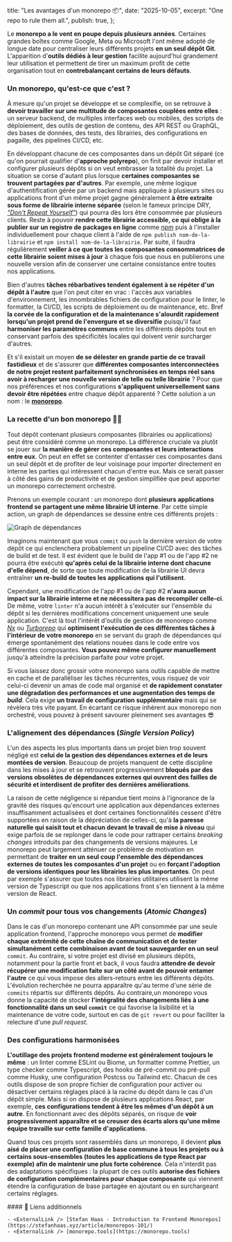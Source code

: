 
  title: "Les avantages d'un monorepo 📦",
  date: "2025-10-05",
  excerpt: "One repo to rule them all.",
  publish: true,
};

Le **monorepo a le vent en poupe depuis plusieurs années**. Certaines grandes boîtes comme Google, Meta ou Microsoft l'ont même adopté de longue date pour centraliser leurs différents projets **en un seul dépôt Git**. L'apparition d'**outils dédiés à leur gestion** facilite aujourd'hui grandement leur utilisation et permettent de tirer un maximum profit de cette organisation tout en **contrebalançant certains de leurs défauts**.

### Un monorepo, qu'est-ce que c'est ?

À mesure qu'un projet se développe et se complexifie, on se retrouve à **devoir travailler sur une multitude de composantes couplées entre elles** : un serveur backend, de multiples interfaces web ou mobiles, des scripts de déploiement, des outils de gestion de contenu, des API REST ou GraphQL, des bases de données, des tests, des librairies, des configurations en pagaille, des pipelines CI/CD, etc. 

En développant chacune de ces composantes dans un dépôt Git séparé (ce qu'on pourrait qualifier d'**approche polyrepo**), on finit par devoir installer et configurer plusieurs dépôts si on veut embrasser la totalité du projet. La situation se corse d'autant plus lorsque **certaines composantes se trouvent partagées par d'autres**. Par exemple, une même logique d'authentification gérée par un backend mais appliquée à plusieurs sites ou applications front d'un même projet gagne généralement **à être extraite sous forme de librairie interne séparée** (selon le fameux principe DRY, [_"Don't Repeat Yourself"_](https://en.wikipedia.org/wiki/Don%27t_repeat_yourself)) qui pourra dès lors être consommée par plusieurs clients. Reste à pouvoir **rendre cette librairie accessible, ce qui oblige à la publier sur un registre de packages en ligne** comme [_npm_](https://www.npmjs.com) puis à l'installer individuellement pour chaque client à l'aide de `npm publish nom-de-la-librairie` et `npm install nom-de-la-librairie`. Par suite, il faudra régulièrement **veiller à ce que toutes les composantes consommatrices de cette librairie soient mises à jour** à chaque fois que nous en publierons une nouvelle version afin de conserver une certaine consistance entre toutes nos applications.

Bien d'autres **tâches rébarbatives tendent également à se répéter d'un dépôt à l'autre** que l'on peut citer en vrac : l'accès aux variables d'environnement, les innombrables fichiers de configuration pour le linter, le formatter, la CI/CD, les scripts de déploiement ou de maintenance, etc. Bref **la corvée de la configuration et de la maintenance s'alourdit rapidement lorsqu'un projet prend de l'envergure et se diversifie** puisqu'il faut **harmoniser les paramètres communs** entre les différents dépôts tout en conservant parfois des spécificités locales qui doivent venir surcharger d'autres.

Et s'il existait un moyen **de se délester en grande partie de ce travail fastidieux** et de s'assurer que **différentes composantes interconnectées de notre projet restent parfaitement synchronisées en temps réel sans avoir à recharger une nouvelle version de telle ou telle librairie** ? Pour que nos préférences et nos configurations **s'appliquent universellement sans devoir être répétées** entre chaque dépôt apparenté ? Cette solution a un nom : le <u>**monorepo**</u>.

### La recette d'un bon monorepo 🧑‍🍳

Tout dépôt contenant plusieurs composantes (librairies ou applications) peut être considéré comme un monorepo. La différence cruciale va plutôt se jouer sur **la manière de gérer ces composantes et leurs interactions entre eux**. On peut en effet se contenter d'entasser ces composantes dans un seul dépôt et de profiter de leur voisinage pour importer directement en interne les parties qui intéressent chacun d'entre eux. Mais ce serait passer à côté des gains de productivité et de gestion simplifiée que peut apporter un monorepo correctement orchestré.

Prenons un exemple courant : un monorepo dont **plusieurs applications frontend se partagent une même librairie UI interne**. Par cette simple action, un graph de dépendances se dessine entre ces différents projets :

<Image src={DependencyGraph} alt="Graph de dépendances" className="w-[80%] mx-auto" />

Imaginons maintenant que vous `commit` ou `push` la dernière version de votre dépôt ce qui enclenchera probablement un pipeline CI/CD avec des tâches de build et de test. Il est évident que le build de l'app #1 ou de l'app #2 ne pourra être exécuté **qu'après celui de la librairie interne dont chacune d'elle dépend**, de sorte que toute modification de la librairie UI devra entraîner **un re-build de toutes les applications qui l'utilisent**. 

Cependant, une modification de l'app #1 ou de l'app #2 **n'aura aucun impact sur la librairie interne et ne nécessitera pas de recompiler celle-ci**. De même, votre `linter` n'a aucun intérêt à s'exécuter sur l'ensemble du dépôt si les dernières modifications concernent uniquement une seule application. C'est là tout l'intérêt d'outils de gestion de monorepo comme [_Nx_](https://nx.dev) ou [_Turborepo_](https://turbo.build) qui **optimisent l'exécution de ces différentes tâches à l'intérieur de votre monorepo** en se servant du graph de dépendances qui émerge spontanément des relations nouées dans le code entre vos différentes composantes. **Vous pouvez même configurer manuellement** jusqu'à atteindre la précision parfaite pour votre projet.

Si vous laissez donc grossir votre monorepo sans outils capable de mettre en cache et de paralléliser les tâches récurrentes, vous risquez de voir celui-ci devenir un amas de code mal organisé et **de rapidement constater une dégradation des performances et une augmentation des temps de _build_**. Cela exige **un travail de configuration supplémentaire** mais qui se révèlera très vite payant. En écartant ce risque inhérent aux monorepo non orchestré, vous pouvez à présent savourer pleinement ses avantages 😎 

### L'alignement des dépendances (_Single Version Policy_)

L'un des aspects les plus importants dans un projet bien trop souvent négligé est **celui de la gestion des dépendances externes et de leurs montées de version**. Beaucoup de projets manquent de cette discipline dans les mises à jour et se retrouvent progressivement **bloqués par des versions obsolètes de dépendances externes qui ouvrent des failles de sécurité et interdisent de profiter des dernières améliorations**. 

La raison de cette négligence si répandue tient moins à l'ignorance de la gravité des risques qu'encourt une application aux dépendances externes insuffisamment actualisées et dont certaines fonctionnalités cessent d'être supportées en raison de la dépréciation de celles-ci, qu'à **la paresse naturelle qui saisit tout et chacun devant le travail de mise à niveau** qui exige parfois de se replonger dans le code pour rattraper certains _breaking changes_ introduits par des changements de versions majeures. Le monorepo peut largement atténuer ce problème de motivation en permettant de **traiter en un seul coup l'ensemble des dépendances externes de toutes les composantes d'un projet** ou en **forçant l'adoption de versions identiques pour les librairies les plus importantes**. On peut par exemple s'assurer que toutes nos librairies utilitaires utilisent la même version de Typescript ou que nos applications front s'en tiennent à la même version de React.

### Un _commit_ pour tous vos changements (_Atomic Changes_)

Dans le cas d'un monorepo contenant une API consommée par une seule application frontend, l'approche monorepo vous permet de **modifier chaque extrémité de cette chaîne de communication et de tester simultanément cette combinaison avant de tout sauvegarder en un seul** `commit`. Au contraire, si votre projet est divisé en plusieurs dépôts, notamment pour la partie front et back, il vous faudra **attendre de devoir récupérer une modification faite sur un côté avant de pouvoir entamer l'autre** ce qui vous impose des allers-retours entre les différents dépôts. L'évolution recherchée ne pourra apparaître qu'au terme d'une série de `commits` répartis sur différents dépôts. Au contraire,un monorepo vous donne la capacité de stocker **l'intégralité des changements liés à une fonctionnalité dans un seul `commit`** ce qui favorise la lisibilité et la maintenance de votre code, surtout en cas de `git revert` ou pour faciliter la relecture d'une _pull request_.

### Des configurations harmonisées

**L'outillage des projets frontend moderne est généralement toujours le même** : un linter comme ESLint ou Biome, un formatter comme Prettier, un type checker comme Typescript, des hooks de pré-commit ou pré-pull comme Husky, une configuration Postcss ou Tailwind etc. Chacun de ces outils dispose de son propre fichier de configuration pour activer ou désactiver certains réglages placé à la racine du dépôt dans le cas d'un dépôt simple. Mais si on dispose de plusieurs applications React, par exemple, **ces configurations tendent à être les mêmes d'un dépôt à un autre**. En fonctionnant avec des dépôts séparés, on risque de **voir progressivement apparaître et se creuser des écarts alors qu'une même équipe travaille sur cette famille d'applications**. 

Quand tous ces projets sont rassemblés dans un monorepo, il devient **plus aisé de placer une configuration de base commune à tous les projets ou à certains sous-ensembles (toutes les applications de type React par exemple) afin de maintenir une plus forte cohérence**. Cela n'interdit pas des adaptations spécifiques : la plupart de ces outils **autorise des fichiers de configuration complémentaires pour chaque composante** qui viennent étendre la configuration de base partagée en ajoutant ou en surchargeant certains réglages.

<div className="useful-links">
    #### 🔗 Liens additionnels

    - <ExternalLink /> [Stefan Haas - Introduction to Frontend Monorepos](https://stefanhaas.xyz/article/monorepos-101/)
    - <ExternalLink /> [monorepo.tools](https://monorepo.tools)
</div>